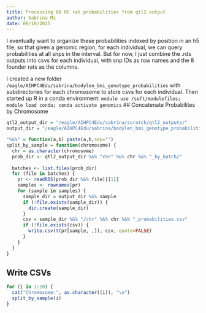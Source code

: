 ```yaml
---
title: Processing 8K HS rat probabilities from qtl2 output
author: Sabrina Mi
date: 08/10/2025
---
```


I eventually want to organize these probabilities indexed by position in an h5 file, so that given a genomic region, for each individual, we can query probabilities at all snps in the interval. But for now, I just combine the .rds outputs into csvs for each individual, with snp IDs as row names and the 8 founder rats as the columns.

I created a new folder `/eagle/AIHPC4Edu/sabrina/bodylen_bmi_genotype_probabilities` with subdirectories for each chromosome to store csvs for each individual.
Then started up R in a conda environment: `module use /soft/modulefiles; module load conda; conda activate genomics`
## Concatenate Probabilites by Chromosome

```r
qtl2_output_dir = "/eagle/AIHPC4Edu/sabrina/scratch/qtl2_outputs/"
output_dir = "/eagle/AIHPC4Edu/sabrina/bodylen_bmi_genotype_probabilities/"
```

```r
"%&%" = function(a,b) paste(a,b,sep="")
split_by_sample = function(chromosome) {
  chr = as.character(chromosome)
  prob_dir <- qtl2_output_dir %&% "chr" %&% chr %&% "_by_batch/"
  
  batches <- list.files(prob_dir)
  for (file in batches) {
    pr <- readRDS(prob_dir %&% file)[[1]]
    samples <- rownames(pr)
    for (sample in samples) {
      sample_dir = output_dir %&% sample
      if (!file.exists(sample_dir)) {
        dir.create(sample_dir)
      }
      csv = sample_dir %&% "/chr" %&% chr %&% "_probabilities.csv"
      if (!file.exists(csv)) {
        write.csv(t(pr[sample, ,]), csv, quote=FALSE)
      }
    }
  }
}

```

## Write CSVs

```r
for (i in 1:20) {
  cat("Chromosome:", as.character((i)), "\n")
  split_by_sample(i)
}
```
